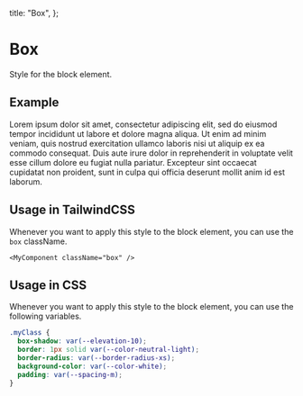   title: "Box",
};

# Box

Style for the block element.

## Example

<div className="box">
  Lorem ipsum dolor sit amet, consectetur adipiscing elit, sed do eiusmod tempor
  incididunt ut labore et dolore magna aliqua. Ut enim ad minim veniam, quis
  nostrud exercitation ullamco laboris nisi ut aliquip ex ea commodo consequat.
  Duis aute irure dolor in reprehenderit in voluptate velit esse cillum dolore
  eu fugiat nulla pariatur. Excepteur sint occaecat cupidatat non proident, sunt
  in culpa qui officia deserunt mollit anim id est laborum.
</div>

## Usage in TailwindCSS

Whenever you want to apply this style to the block element, you can use the `box` className.

```tsx
<MyComponent className="box" />
```

## Usage in CSS

Whenever you want to apply this style to the block element, you can use the following variables.

```css
.myClass {
  box-shadow: var(--elevation-10);
  border: 1px solid var(--color-neutral-light);
  border-radius: var(--border-radius-xs);
  background-color: var(--color-white);
  padding: var(--spacing-m);
}
```
